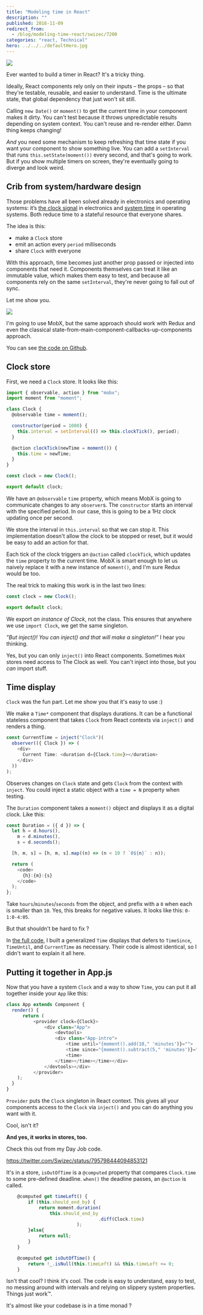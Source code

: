 ```yaml
---
title: "Modeling time in React"
description: ""
published: 2016-11-09
redirect_from:
  - /blog/modeling-time-react/swizec/7200
categories: "react, Technical"
hero: ../../../defaultHero.jpg
---
```


![](https://swizec.com/wp-content/uploads/2016/11/clock-example.gif)

Ever wanted to build a timer in React? It's a tricky thing.

Ideally, React components rely only on their inputs – the props – so that they're testable, reusable, and easier to understand. Time is the ultimate state, that global dependency that just won't sit still.

Calling `new Date()` or `moment()` to get the current time in your component makes it dirty. You can't test because it throws unpredictable results depending on system context. You can't reuse and re-render either. Damn thing keeps changing!

_And_ you need some mechanism to keep refreshing that time state if you want your component to show something live. You can add a `setInterval` that runs `this.setState(moment())` every second, and that's going to work. But if you show multiple timers on screen, they're eventually going to diverge and look weird.

## Crib from system/hardware design

Those problems have all been solved already in electronics and operating systems: it’s [the clock signal](https://en.wikipedia.org/wiki/Clock_signal) in electronics and [system time](https://en.wikipedia.org/wiki/System_time) in operating systems. Both reduce time to a stateful resource that everyone shares.

The idea is this:

- make a `Clock` store
- emit an action every `period` milliseconds
- share `Clock` with everyone

With this approach, time becomes just another prop passed or injected into components that need it. Components themselves can treat it like an immutable value, which makes them easy to test, and because all components rely on the same `setInterval`, they're never going to fall out of sync.

Let me show you.

![](https://swizec.com/wp-content/uploads/2016/11/clock-actions.gif)

I'm going to use MobX, but the same approach should work with Redux and even the classical state-from-main-component-callbacks-up-components approach.

You can see [the code on Github](https://github.com/Swizec/mobx-clock-example).

## Clock store

First, we need a `Clock` store. It looks like this:

```javascript
import { observable, action } from "mobx";
import moment from "moment";

class Clock {
  @observable time = moment();

  constructor(period = 1000) {
    this.interval = setInterval(() => this.clockTick(), period);
  }

  @action clockTick(newTime = moment()) {
    this.time = newTime;
  }
}

const clock = new Clock();

export default clock;
```

We have an `@observable` `time` property, which means MobX is going to communicate changes to any `observer`s. The `constructor` starts an interval with the specified period. In our case, this is going to be a 1Hz clock updating once per second.

We store the interval in `this.interval` so that we can stop it. This implementation doesn't allow the clock to be stopped or reset, but it would be easy to add an action for that.

Each tick of the clock triggers an `@action` called `clockTick`, which updates the `time` property to the current time. MobX is smart enough to let us naively replace it with a new instance of `moment()`, and I'm sure Redux would be too.

The real trick to making this work is in the last two lines:

```javascript
const clock = new Clock();

export default clock;
```

We export _an instance of Clock_, not the class. This ensures that anywhere we use `import Clock`, we get the same singleton.

_"But inject()! You can inject() and that will make a singleton!”_ I hear you thinking.

Yes, but you can only `inject()` into React components. Sometimes `MobX` stores need access to The Clock as well. You can't inject into those, but you _can_ import stuff.

## Time display

`Clock` was the fun part. Let me show you that it's easy to use :)

We make a `Time*` component that displays durations. It can be a functional stateless component that takes `Clock` from React contexts via `inject()` and renders a thing.

```javascript
const CurrentTime = inject("Clock")(
  observer(({ Clock }) => (
    <div>
      Current Time: <duration d={Clock.time}></duration>
    </div>
  ))
);
```

Observes changes on `Clock` state and gets `Clock` from the context with `inject`. You could inject a static object with a `time = N` property when testing.

The `Duration` component takes a `moment()` object and displays it as a digital clock. Like this:

```javascript
const Duration = ({ d }) => {
  let h = d.hours(),
    m = d.minutes(),
    s = d.seconds();

  [h, m, s] = [h, m, s].map((n) => (n < 10 ? `0${n}` : n));

  return (
    <code>
      {h}:{m}:{s}
    </code>
  );
};
```

Take `hours`/`minutes`/`seconds` from the object, and prefix with a `0` when each is smaller than `10`. Yes, this breaks for negative values. It looks like this: `0-1:0-4:05`.

But that shouldn't be hard to fix ?

In [the full code](https://github.com/Swizec/mobx-clock-example), I built a generalized `Time` displays that defers to `TimeSince`, `TimeUntil`, and `CurrentTime` as necessary. Their code is almost identical, so I didn't want to explain it all here.

## Putting it together in App.js

Now that you have a system `Clock` and a way to show `Time`, you can put it all together inside your `App` like this:

```javascript
class App extends Component {
  render() {
      return (
          <provider clock={Clock}>
              <div class="App">
                  <devtools>
                  <div class="App-intro">
                      <time until="{moment().add(10," 'minutes')}="">
                      <time since="{moment().subtract(5," 'minutes')}="">
                      <time>
                  </time></time></time></div>
              </devtools></div>
          </provider>
    );
  }
}
```

`Provider` puts the `Clock` singleton in React context. This gives all your components access to the `Clock` via `inject()` and you can do anything you want with it.

Cool, isn't it?

**And yes, it works in stores, too.**

Check this out from my Day Job code.

https://twitter.com/Swizec/status/795798444094853121

It's in a store, `isOutOfTime` is a `@computed` property that compares `Clock.time` to some pre-defined deadline. `when()` the deadline passes, an `@action` is called.

```javascript
    @computed get timeLeft() {
        if (this.should_end_by) {
            return moment.duration(
                this.should_end_by
                                  .diff(Clock.time)
                          );
        }else{
            return null;
        }
    }

    @computed get isOutOfTime() {
        return !_.isNull(this.timeLeft) && this.timeLeft <= 0;
    }
```

Isn't that cool? I think it's cool. The code is easy to understand, easy to test, no messing around with intervals and relying on slippery system properties. Things just work™.

It's almost like your codebase is in a time monad ?
